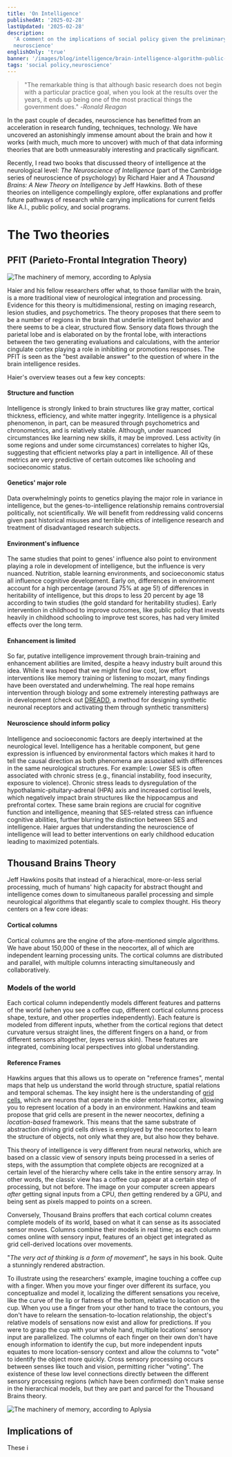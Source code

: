 ```yaml
---
title: 'On Intelligence'
publishedAt: '2025-02-28'
lastUpdated: '2025-02-28'
description:
  'A comment on the implications of social policy given the preliminary state of
  neuroscience'
englishOnly: 'true'
banner: '/images/blog/intelligence/brain-intelligence-algorithm-public-neurosciencenews.webp'
tags: 'social policy,neuroscience'
---
```


> "The remarkable thing is that although basic research does not begin with a
> particular practice goal, when you look at the results over the years, it ends
> up being one of the most practical things the government does." -_Ronald
> Reagan_

In the past couple of decades, neuroscience has benefitted from an acceleration
in research funding, techniques, technology. We have uncovered an astonishingly
immense amount about the brain and how it works (with much, much more to
uncover) with much of that data informing theories that are both unmeasurably
interesting and practically significant.

Recently, I read two books that discussed theory of intelligence at the
neurological level: _The Neuroscience of Intelligence_ (part of the Cambridge
series of neuroscience of psychology) by Richard Haier and _A Thousand Brains: A
New Theory on Intelligence_ by Jeff Hawkins. Both of these theories on
intelligence compellingly explore, offer explanations and proffer future
pathways of research while carrying implications for current fields like A.I.,
public policy, and social programs.

# The Two theories

## PFIT (Parieto-Frontal Integration Theory)

<Img
  mdx
  publicId='/images/blog/intelligence/pfit.ppm'
  alt='The machinery of memory, according to Aplysia'
  height={500}
  width={650}
/>

Haier and his fellow researchers offer what, to those familiar with the brain,
is a more traditional view of neurological integration and processing. Evidence
for this theory is multidimensional, resting on imaging research, lesion
studies, and psychometrics. The theory proposes that there seem to be a number
of regions in the brain that underlie intelligent behavior and there seems to be
a clear, structured flow. Sensory data flows through the parietal lobe and is
elaborated on by the frontal lobe, with interactions between the two generating
evaluations and calculations, with the anterior cingulate cortex playing a role
in inhibiting or promotions responses. The PFIT is seen as the "best available
answer" to the question of where in the brain intelligence resides.

Haier's overview teases out a few key concepts:

#### Structure and function

Intelligence is strongly linked to brain structures like gray matter, cortical
thickness, efficiency, and white matter ingegrity. Intelligence is a physical
phenomenon, in part, can be measured through psychometrics and chronometrics,
and is relatively stable. Although, under nuanced circumstances like learning
new skills, it may be improved. Less activity (in some regions and under some
circumstances) correlates to higher IQs, suggesting that efficient networks play
a part in intelligence. All of these metrics are very predictive of certain
outcomes like schooling and socioeconomic status.

#### Genetics' major role

Data overwhelmingly points to genetics playing the major role in variance in
intelligence, but the genes-to-intelligence relationship remains controversial
politically, not scientifically. We will benefit from reddressing valid concerns
given past historical misuses and terrible ethics of intelligence research and
treatment of disadvantaged research subjects.

#### Environment's influence

The same studies that point to genes' influence also point to environment
playing a role in development of intelligence, but the influence is very
nuanced. Nutrition, stable learning environments, and socioeconomic status all
influence cognitive development. Early on, differences in environment account
for a high percentage (around 75% at age 5!) of differences in heritability of
intelligence, but this drops to less 20 percent by age 18 according to twin
studies (the gold standard for heritability studies). Early intervention in
childhood to improve outcomes, like public policy that invests heavily in
childhood schooling to improve test scores, has had very limited effects over
the long term.

#### Enhancement is limited

So far, putative intelligence improvement through brain-training and enhancement
abilities are limited, despite a heavy industry built around this idea. While it
was hoped that we might find low cost, low effort interventions like memory
training or listening to mozart, many findings have been overstated and
underwhelming. The real hope remains intervention through biology and some
extremely interesting pathways are in development (check out
[DREADD](https://en.wikipedia.org/wiki/Receptor_activated_solely_by_a_synthetic_ligand),
a method for designing synthetic neuronal receptors and activating them through
synthetic transmitters)

#### Neuroscience should inform policy

Intelligence and socioeconomic factors are deeply intertwined at the
neurological level. Intelligence has a heritable component, but gene expression
is influenced by environmental factors which makes it hard to tell the causal
direction as both phenomena are associated with differences in the same
neurological structures. For example: Lower SES is often associated with chronic
stress (e.g., financial instability, food insecurity, exposure to violence).
Chronic stress leads to dysregulation of the hypothalamic-pituitary-adrenal
(HPA) axis and increased cortisol levels, which negatively impact brain
structures like the hippocampus and prefrontal cortex. These same brain regions
are crucial for cognitive function and intelligence, meaning that SES-related
stress can influence cognitive abilities, further blurring the distinction
between SES and intelligence. Haier argues that understanding the neuroscience
of intelligence will lead to better interventions on early childhood education
leading to maximized potentials.

## Thousand Brains Theory

Jeff Hawkins posits that instead of a hierachical, more-or-less serial
processing, much of humans' high capacity for abstract thought and intelligence
comes down to simultaneous parallel processing and simple neurological
algorithms that elegantly scale to complex thought. His theory centers on a few
core ideas:

#### Cortical columns

Cortical columns are the engine of the afore-mentioned simple algorithms. We
have about 150,000 of these in the neocortex, all of which are independent
learning processing units. The cortical columns are distributed and parallel,
with multiple columns interacting simultaneously and collaboratively.

### Models of the world

Each cortical column independently models different features and patterns of the
world (when you see a coffee cup, different cortical columns process shape,
texture, and other properties independently). Each feature is modeled from
different inputs, whether from the cortical regions that detect curvature versus
straight lines, the different fingers on a hand, or from different sensors
altogether, (eyes versus skin). These features are integrated, combining local
perspectives into global understanding.

#### Reference Frames

Hawkins argues that this allows us to operate on "reference frames", mental maps
that help us understand the world through structure, spatial relations and
temporal schemas. The key insight here is the understanding of
[grid cells](https://en.wikipedia.org/wiki/Grid_cell), which are neurons that
operate in the older entorhinal cortex, allowing you to represent location of a
body in an environment. Hawkins and team propose that grid cells are present in
the newer neocortex, defining a _location-based_ framework. This means that the
same substrate of abstraction driving grid cells drives is employed by the
neocortex to learn the structure of objects, not only what they are, but also
how they behave.

This theory of intelligence is very different from neural networks, which are
based on a classic view of sensory inputs being processed in a series of steps,
with the assumption that complete objects are recognized at a certain level of
the hierarchy where cells take in the entire sensory array. In other words, the
classic view has a coffee cup appear at a certain step of processing, but not
before. The image on your computer screen appears _after_ getting signal inputs
from a CPU, _then_ getting rendered by a GPU, and being sent as pixels mapped to
points on a screen.

Conversely, Thousand Brains proffers that each cortical column creates complete
models of its world, based on what it can sense as its associated sensor moves.
Columns combine their models in real time; as each column comes online with
sensory input, features of an object get integrated as grid cell-derived
locations over movements.

"_The very act of thinking is a form of movement_", he says in his book. Quite a
stunningly rendered abstraction.

To illustrate using the researchers' example, imagine touching a coffee cup with
a finger. When you move your finger over different its surface, you
conceptualize and model it, localizing the different sensations you receive,
like the curve of the lip or flatness of the bottom, relative to location on the
cup. When you use a finger from your other hand to trace the contours, you don't
have to relearn the sensation-to-location relationship, the object's relative
models of sensations now exist and allow for predictions. If you were to grasp
the cup with your whole hand, multiple locations' sensory input are
parallelized. The columns of each finger on their own don't have enough
information to identify the cup, but more independent inputs equates to more
location-sensory context and allow the columns to "vote" to identify the object
more quickly. Cross sensory processing occurs between senses like touch and
vision, permitting richer "voting". The existence of these low level connections
directly between the different sensory processing regions (which have been
confirmed) don't make sense in the hierarchical models, but they are part and
parcel for the Thousand Brains theory.

<Img
  mdx
  publicId='/images/blog/intelligence/classic-vs-thousand-brains.webp'
  alt='The machinery of memory, according to Aplysia'
  height={500}
  width={750}
/>

## Implications of

These i
